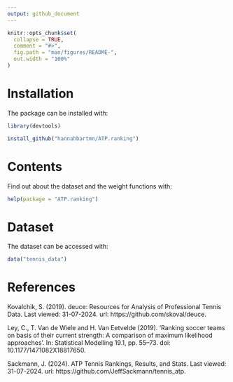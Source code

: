 ```yaml
---
output: github_document
---
```


```r
knitr::opts_chunk$set(
  collapse = TRUE,
  comment = "#>",
  fig.path = "man/figures/README-",
  out.width = "100%"
)
```

# Installation 

The package can be installed with: 
```r
library(devtools)

install_github("hannahbartmn/ATP.ranking")
```

# Contents

Find out about the dataset and the weight functions with:
```r
help(package = "ATP.ranking")
```

# Dataset

The dataset can be accessed with: 
```r
data("tennis_data")
```

# References

Kovalchik, S. (2019). deuce: Resources for Analysis of Professional Tennis Data. Last viewed: 31-07-2024. url: https://github.com/skoval/deuce.

Ley, C., T. Van de Wiele and H. Van Eetvelde (2019). 'Ranking soccer teams on basis of their current strength: A comparison of maximum likelihood approaches'. In: Statistical Modelling 19.1, pp. 55–73. doi: 10.1177/1471082X18817650.

Sackmann, J. (2024). ATP Tennis Rankings, Results, and Stats. Last viewed: 31-07-2024. url: https://github.com/JeffSackmann/tennis_atp.
